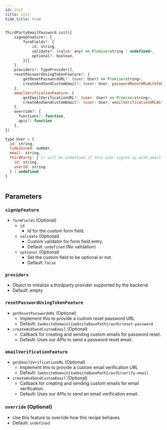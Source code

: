 ```yaml
---
id: init
title: init
hide_title: true
---
```


```jsx
ThirdPartyEmailPassword.init({
    signUpFeature?: {
        formFields?: {
            id: string,
            validate?: (value: any) => Promise<string | undefined>,
            optional?: boolean,
        }[],
    },
    providers?: TypeProvider[],
    resetPasswordUsingTokenFeature?: {
        getResetPasswordURL?: (user: User) => Promise<string>,
        createAndSendCustomEmail?: (user: User, passwordResetURLWithToken: string) => Promise<void>
    },
    emailVerificationFeature: {
        getEmailVerificationURL?: (user: User) => Promise<string>,
        createAndSendCustomEmail?: (user: User, emailVerificationURLWithToken: string) => Promise<void>,
    },
    override?: {
      functions?: function,
      apis?: function
    },
})

type User = {
  id: string,
  timeJoined: number,
  email: string,
  thirdParty: { // will be undefined if this user signed up with email / password
    id: string,
    userId: string
  } | undefined
}
        
```

## Parameters
### ``signUpFeature``
- ``formFields`` (Optional)
  - ``id``
    - Id for the custom form field.
  - ``validate`` (Optional)
    - Custom validator for form field entry.
    - Default: `undefined` (No validation)
  - ``optional`` (Optional)
    - Set the custom field to be optional or not.
    - Default: `false`

### `providers`
- Object to initialize a thirdparty provider supported by the backend.
- Default: empty

### ``resetPasswordUsingTokenFeature``
- ``getResetPasswordURL`` (Optional)
  - Implement this to provide a custom reset password URL
  - Default: `{websiteDomain}{websiteBasePath}/auth/reset-password`
- ``createAndSendCustomEmail`` (Optional)
  - Callback for creating and sending custom emails for password reset.
  - Default: Uses our APIs to send a password reset email.

### ``emailVerificationFeature``
- ``getEmailVerificationURL`` (Optional)
  - Implement this to provide a custom email verification URL
  - Default: `{websiteDomain}{websiteBasePath}/auth/verify-email`
- ``createAndSendCustomEmail`` (Optional)
  - Callback for creating and sending custom emails for email verification.
  - Default: Uses our APIs to send an email verification email.

### `override` (Optional)
- Use this feature to override how this recipe behaves
- Default: `undefined`